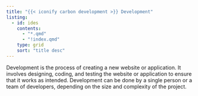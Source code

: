 ```yaml
---
title: "{{< iconify carbon development >}} Development"
listing:
  - id: ides
    contents:
      - "*.qmd"
      - "!index.qmd"
    type: grid
    sort: "title desc"
---
```


Development is the process of creating a new website or application. It involves designing, coding, and testing the website or application to ensure that it works as intended. Development can be done by a single person or a team of developers, depending on the size and complexity of the project.

::: {#ides}
:::